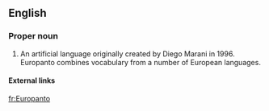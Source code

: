 {{wikipedia}}
==English==

===Proper noun===
{{en-proper noun}}

# An artificial language originally created by Diego Marani in 1996. Europanto combines vocabulary from a number of European languages.

====External links====

{{ethnologue|code=eur}}

[[fr:Europanto]]